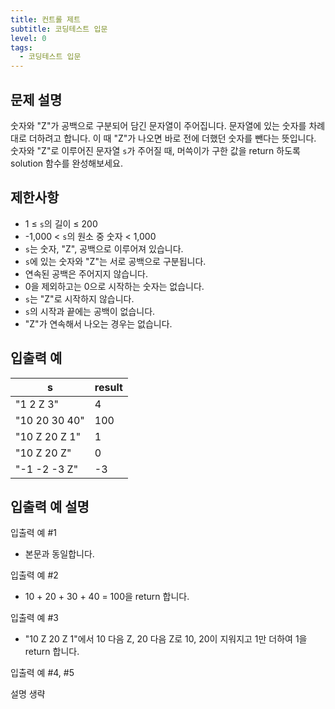 ```yaml
---
title: 컨트롤 제트
subtitle: 코딩테스트 입문
level: 0
tags:
  - 코딩테스트 입문
---
```


## 문제 설명

숫자와 "Z"가 공백으로 구분되어 담긴 문자열이 주어집니다. 문자열에 있는 숫자를 차례대로 더하려고 합니다. 이 때 "Z"가 나오면 바로 전에 더했던 숫자를 뺀다는 뜻입니다. 숫자와 "Z"로 이루어진 문자열 `s`가 주어질 때, 머쓱이가 구한 값을 return 하도록 solution 함수를 완성해보세요.

## 제한사항

- 1 ≤ `s`의 길이 ≤ 200
- -1,000 < `s`의 원소 중 숫자 < 1,000
- `s`는 숫자, "Z", 공백으로 이루어져 있습니다.
- `s`에 있는 숫자와 "Z"는 서로 공백으로 구분됩니다.
- 연속된 공백은 주어지지 않습니다.
- 0을 제외하고는 0으로 시작하는 숫자는 없습니다.
- `s`는 "Z"로 시작하지 않습니다.
- `s`의 시작과 끝에는 공백이 없습니다.
- "Z"가 연속해서 나오는 경우는 없습니다.

## 입출력 예

| s             | result |
| ------------- | ------ |
| "1 2 Z 3"     | 4      |
| "10 20 30 40" | 100    |
| "10 Z 20 Z 1" | 1      |
| "10 Z 20 Z"   | 0      |
| "-1 -2 -3 Z"  | -3     |

## 입출력 예 설명

입출력 예 #1

- 본문과 동일합니다.

입출력 예 #2

- 10 + 20 + 30 + 40 = 100을 return 합니다.

입출력 예 #3

- "10 Z 20 Z 1"에서 10 다음 Z, 20 다음 Z로 10, 20이 지워지고 1만 더하여 1을 return 합니다.

입출력 예 #4, #5

설명 생략
